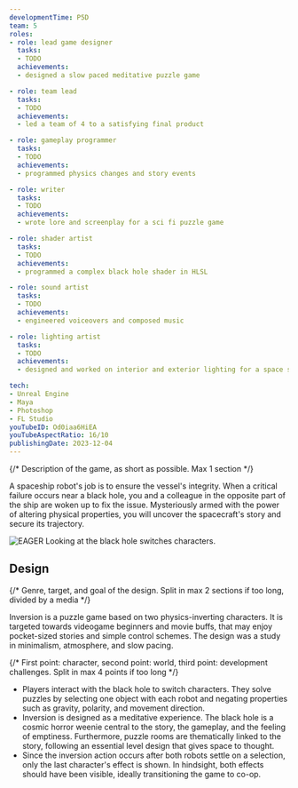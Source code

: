 ```yaml
---
developmentTime: P5D
team: 5
roles:
- role: lead game designer
  tasks:
  - TODO
  achievements:
  - designed a slow paced meditative puzzle game

- role: team lead
  tasks:
  - TODO
  achievements:
  - led a team of 4 to a satisfying final product

- role: gameplay programmer
  tasks:
  - TODO
  achievements:
  - programmed physics changes and story events

- role: writer
  tasks:
  - TODO
  achievements:
  - wrote lore and screenplay for a sci fi puzzle game

- role: shader artist
  tasks:
  - TODO
  achievements:
  - programmed a complex black hole shader in HLSL

- role: sound artist
  tasks:
  - TODO
  achievements:
  - engineered voiceovers and composed music

- role: lighting artist
  tasks:
  - TODO
  achievements:
  - designed and worked on interior and exterior lighting for a space station setting

tech:
- Unreal Engine
- Maya
- Photoshop
- FL Studio
youTubeID: Od0iaa6HiEA
youTubeAspectRatio: 16/10
publishingDate: 2023-12-04
---
```


{/* Description of the game, as short as possible. Max 1 section */}

A spaceship robot's job is to ensure the vessel's integrity. When a critical failure occurs near a black hole, you and a colleague in the opposite part of the ship are woken up to fix the issue. Mysteriously armed with the power of altering physical properties, you will uncover the spacecraft's story and secure its trajectory.

![EAGER Looking at the black hole switches characters.](./inversion-game.png)

## Design

{/* Genre, target, and goal of the design. Split in max 2 sections if too long, divided by a media */}

Inversion is a puzzle game based on two physics-inverting characters. It is targeted towards videogame beginners and movie buffs, that may enjoy pocket-sized stories and simple control schemes. The design was a study in minimalism, atmosphere, and slow pacing.

{/* First point: character, second point: world, third point: development challenges. Split in max 4 points if too long */}

* Players interact with the black hole to switch characters. They solve puzzles by selecting one object with each robot and negating properties such as gravity, polarity, and movement direction.
* Inversion is designed as a meditative experience. The black hole is a cosmic horror weenie central to the story, the gameplay, and the feeling of emptiness. Furthermore, puzzle rooms are thematically linked to the story, following an essential level design that gives space to thought.
* Since the inversion action occurs after both robots settle on a selection, only the last character's effect is shown. In hindsight, both effects should have been visible, ideally transitioning the game to co-op.